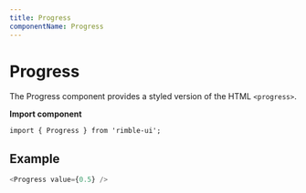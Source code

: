 ```yaml
---
title: Progress
componentName: Progress
---
```



# Progress
The Progress component provides a styled version of the HTML `<progress>`.

**Import component**
```lang=jsx
import { Progress } from 'rimble-ui';
```

## Example
```js is=react-live
<Progress value={0.5} />
```

